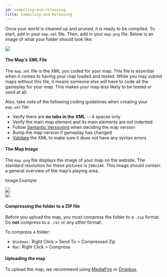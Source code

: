 ```yaml
---
id: compiling-and-releasing
title: Compiling and Releasing
---
```


Once your world is cleaned up and pruned, it is ready to be compiled. To start, add in your `map.xml` file. Then, add in your `map.png` file. Below is an image of what your folder should look like:

![](https://i.imgur.com/BZ1ihzE.png)

#### The Map's XML File

The `map.xml` file is the XML you coded for your map. This file is essential when it comes to having your map loaded and tested. While you may submit maps without this file, it means someone else will have to code all the gameplay for your map. This makes your map less likely to be tested or used at all.

Also, take note of the following coding guidelines when creating your `map.xml` file:

- Verify there are **no tabs in the XML** -- 4 spaces only
- Verify the main map element and its main elements are not indented
- Follow [Semantic Versioning](http://semver.org) when deciding the map version
- Bump the map version if gameplay has changed
- [Validate](http://www.w3schools.com/xml/xml_validator.asp) the XML to make sure it does not have any syntax errors

#### The Map Image

The `map.png` file displays the image of your map on the website. The standard resolution for these pictures is `290x246`. This image should contain a general overview of the map's playing area.

Image Example

<div className="row">
  <div className="col col--6">
    <img src="https://i.imgur.com/7BrMIPA.png" />
  </div>
  <div className="col">
    <img src="https://i.imgur.com/On5orcO.png" />
  </div>
</div>

#### Compressing the folder to a ZIP file

Before you upload the map, you must compress the folder to a `.zip` format. Do **not** compress to a `.rar` or any other format.

To compress a folder:

- `Windows:` Right Click > Send To > Compressed Zip
- `Mac`: Right Click > Compress

#### Uploading the map

To upload the map, we recommend using [MediaFire](https://www.mediafire.com/) or [Dropbox](https://www.dropbox.com/).
